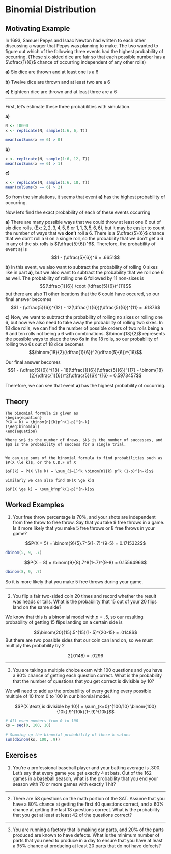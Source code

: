 # Binomial Distribution {#binomial}

## Motivating Example {-}

In 1693, Samuel Pepys and Isaac Newton had written to each other discussing a wager that Pepys was planning to make. The two wanted to figure out which of the following three events had the highest probability of occurring. (These six-sided dice are fair so that each possible number has a $\dfrac{1}{6}$ chance of occurring independent of any other rolls)

**a)** Six dice are thrown and at least one is a 6

**b)** Twelve dice are thrown and at least two are a 6

**c)** Eighteen dice are thrown and at least three are a 6

------

First, let's estimate these three probabilities with simulation.

**a)**

```r
N <- 10000
x <- replicate(N, sample(1:6, 6, T))

mean(colSums(x == 6) > 0)
```

**b)**

```r
x <- replicate(N, sample(1:6, 12, T))
mean(colSums(x == 6) > 1)
```

**c)**

```r
x <- replicate(N, sample(1:6, 18, T))
mean(colSums(x == 6) > 2)
```

So from the simulations, it seems that event **a)** has the highest probability of occurring.

Now let's find the exact probability of each of these events occurring

**a)** There are many possible ways that we could throw at least one 6 out of six dice rolls, (Ex: $2, 2, 3, 4, 5, 6$ or $1, 1, 3, 5, 6, 6$), but it may be easier to count the number of ways that we **don't** roll a 6. There is a $\dfrac{5}{6}$ chance that we don't roll a 6 on a single roll, so the probability that we don't get a 6 in any of the six rolls is $(\dfrac{5}{6})^6$. Therefore, the probability of event a) is $$1 - (\dfrac{5}{6})^6 = .6651$$

**b)** In this event, we also want to subtract the probability of rolling 0 sixes like in part **a)**, but we also want to subtract the probability that we roll one 6 as well. The probability of rolling one 6 followed by 11 non-sixes is $$(\dfrac{1}{6}) \cdot (\dfrac{5}{6})^{11}$$ but there are also 11 other locations that the 6 could have occured, so our final answer becomes $$1 - (\dfrac{5}{6})^{12} - 12(\dfrac{1}{6})(\dfrac{5}{6})^{11} = .6187$$

**c)** Now, we want to subtract the probability of rolling no sixes or rolling one 6, but now we also need to take away the probability of rolling two sixes. In 18 dice rolls, we can find the number of possible orders of two rolls being a 6 and ten rolls not being a 6 with combinations. $\binom{18}{2}$ represents the possible ways to place the two 6s in the 18 rolls, so our probability of rolling two 6s out of 18 dice becomes $$\binom{18}{2}(\dfrac{1}{6})^2(\dfrac{5}{6})^{16}$$

Our final answer becomes $$1 - (\dfrac{5}{6})^{18} - 18(\dfrac{1}{6})(\dfrac{5}{6})^{17} - \binom{18}{2}(\dfrac{1}{6})^2(\dfrac{5}{6})^{16} = 0.5973457$$

Therefore, we can see that event **a)** has the highest probability of occurring.

## Theory {-}

```definition
The binomial formula is given as
\begin{equation}
P(X = k) = \binom{n}{k}p^n(1-p)^{n-k}
(\#eq:binomial)
\end{equation}
  
Where $n$ is the number of draws, $k$ is the number of successes, and $p$ is the probability of success for a single trial.


We can use sums of the binomial formula to find probabilities such as $P(X \le k)$, or the C.D.F of X
  
$$F(k) = P(X \le k) = \sum_{i=1}^k \binom{n}{k} p^k (1-p)^{n-k}$$
  
Similarly we can also find $P(X \ge k)$
  
$$P(X \ge k) = \sum_k^np^k(1-p)^{n-k}$$
```

## Worked Examples {-}

1. Your free throw percentage is 70%, and your shots are independent from free throw to free throw. Say that you take 9 free throws in a game. Is it more likely that you make 5 free throws or 8 free throws in your game?

$$P(X = 5) = \binom{9}{5}.7^5(1-.7)^{9-5} = 0.1715322$$

```r
dbinom(5, 9, .7)
```

$$P(X = 8) = \binom{9}{8}.7^8(1-.7)^{9-8} = 0.1556496$$

```r
dbinom(8, 9, .7)
```

So it is more likely that you make 5 free throws during your game.

------

2. You flip a fair two-sided coin $20$ times and record whether the result was heads or tails. What is the probability that $15$ out of your $20$ flips land on the same side?

We know that this is a binomial model with $p=.5$, so our resulting probability of getting $15$ flips landing on a certain side is 

$$\binom{20}{15}.5^{15}(1-.5)^{20-15} = .0148$$
But there are two possible sides that our coin can land on, so we must multiply this probability by $2$

$$2(.0148) = .0296$$

------

3. You are taking a multiple choice exam with $100$ questions and you have a $90\%$ chance of getting each question correct. What is the probability that the number of questions that you get correct is divisible by 10?

We will need to add up the probability of every getting every possible multiple of 10 from 0 to 100 in our binomial model.

$$P(X \text{ is divisible by 10}) = \sum_{k=0}^{100/10} \binom{100}{10k}.9^{10k}(1-.9)^{10k}$$

```r
# All even numbers from 0 to 100
ks = seq(0, 100, 10)

# Summing up the binomial probability of these k values
sum(dbinom(ks, 100, .9))
```

## Exercises {-}

1. You're a professional baseball player and your batting average is $.300$. Let's say that every game you get exactly $4$ at bats. Out of the $162$ games in a baseball season, what is the probability that you end your season with $70$ or more games with exactly $1$ hit?

------

2. There are 58 questions on the math portion of the SAT. Assume that you have a $80\%$ chance at getting the first $40$ questions correct, and a $60\%$ chance at getting the last $18$ questions correct. What is the probability that you get at least at least $42$ of the questions correct?

------

3. You are running a factory that is making car parts, and $20\%$ of the parts produced are known to have defects. What is the minimum number of parts that you need to produce in a day to ensure that you have at least a $95\%$ chance at producing at least $20$ parts that do not have defects?
